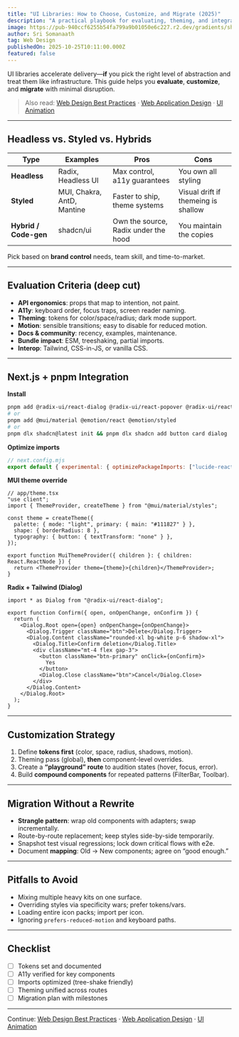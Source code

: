 ```yaml
---
title: "UI Libraries: How to Choose, Customize, and Migrate (2025)"
description: "A practical playbook for evaluating, theming, and integrating UI libraries with Next.js and pnpm—plus tips for migration without rewrite pain."
image: https://pub-940ccf6255b54fa799a9b01050e6c227.r2.dev/gradients/shade_shifters/shade-shifters-03.png
author: Sri Somanaath
tag: Web Design
publishedOn: 2025-10-25T10:11:00.000Z
featured: false
---
```


UI libraries accelerate delivery—**if** you pick the right level of abstraction and treat them like infrastructure. This guide helps you **evaluate**, **customize**, and **migrate** with minimal disruption.

> Also read: [Web Design Best Practices](/blog/web-design-best-practices) · [Web Application Design](/blog/web-application-design) · [UI Animation](/blog/ui-animation)

---

## Headless vs. Styled vs. Hybrids

| Type                  | Examples                   | Pros                                 | Cons                                |
| --------------------- | -------------------------- | ------------------------------------ | ----------------------------------- |
| **Headless**          | Radix, Headless UI         | Max control, a11y guarantees         | You own all styling                 |
| **Styled**            | MUI, Chakra, AntD, Mantine | Faster to ship, theme systems        | Visual drift if themeing is shallow |
| **Hybrid / Code-gen** | shadcn/ui                  | Own the source, Radix under the hood | You maintain the copies             |

Pick based on **brand control** needs, team skill, and time-to-market.

---

## Evaluation Criteria (deep cut)

- **API ergonomics**: props that map to intention, not paint.
- **A11y**: keyboard order, focus traps, screen reader naming.
- **Theming**: tokens for color/space/radius; dark mode support.
- **Motion**: sensible transitions; easy to disable for reduced motion.
- **Docs & community**: recency, examples, maintenance.
- **Bundle impact**: ESM, treeshaking, partial imports.
- **Interop**: Tailwind, CSS-in-JS, or vanilla CSS.

---

## Next.js + pnpm Integration

**Install**

```bash
pnpm add @radix-ui/react-dialog @radix-ui/react-popover @radix-ui/react-tooltip
# or
pnpm add @mui/material @emotion/react @emotion/styled
# or
pnpm dlx shadcn@latest init && pnpm dlx shadcn add button card dialog
```

**Optimize imports**

```js
// next.config.mjs
export default { experimental: { optimizePackageImports: ["lucide-react"] } };
```

**MUI theme override**

```tsx
// app/theme.tsx
"use client";
import { ThemeProvider, createTheme } from "@mui/material/styles";

const theme = createTheme({
  palette: { mode: "light", primary: { main: "#111827" } },
  shape: { borderRadius: 8 },
  typography: { button: { textTransform: "none" } },
});

export function MuiThemeProvider({ children }: { children: React.ReactNode }) {
  return <ThemeProvider theme={theme}>{children}</ThemeProvider>;
}
```

**Radix + Tailwind (Dialog)**

```tsx
import * as Dialog from "@radix-ui/react-dialog";

export function Confirm({ open, onOpenChange, onConfirm }) {
  return (
    <Dialog.Root open={open} onOpenChange={onOpenChange}>
      <Dialog.Trigger className="btn">Delete</Dialog.Trigger>
      <Dialog.Content className="rounded-xl bg-white p-6 shadow-xl">
        <Dialog.Title>Confirm deletion</Dialog.Title>
        <div className="mt-4 flex gap-3">
          <button className="btn-primary" onClick={onConfirm}>
            Yes
          </button>
          <Dialog.Close className="btn">Cancel</Dialog.Close>
        </div>
      </Dialog.Content>
    </Dialog.Root>
  );
}
```

---

## Customization Strategy

1. Define **tokens first** (color, space, radius, shadows, motion).
2. Theming pass (global), **then** component-level overrides.
3. Create a **“playground” route** to audition states (hover, focus, error).
4. Build **compound components** for repeated patterns (FilterBar, Toolbar).

---

## Migration Without a Rewrite

- **Strangle pattern**: wrap old components with adapters; swap incrementally.
- Route-by-route replacement; keep styles side-by-side temporarily.
- Snapshot test visual regressions; lock down critical flows with e2e.
- Document **mapping**: Old → New components; agree on “good enough.”

---

## Pitfalls to Avoid

- Mixing multiple heavy kits on one surface.
- Overriding styles via specificity wars; prefer tokens/vars.
- Loading entire icon packs; import per icon.
- Ignoring `prefers-reduced-motion` and keyboard paths.

---

## Checklist

- [ ] Tokens set and documented
- [ ] A11y verified for key components
- [ ] Imports optimized (tree-shake friendly)
- [ ] Theming unified across routes
- [ ] Migration plan with milestones

---

Continue: [Web Design Best Practices](/blog/web-design-best-practices) · [Web Application Design](/blog/web-application-design) · [UI Animation](/blog/ui-animation)
